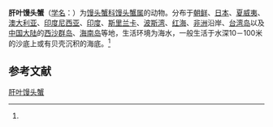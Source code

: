 {{Speciesbox
| name = 肝叶馒头蟹
| status = 
| status_system = 
| image = Calappe sandwichien.png
| genus = Calappa
| species = hepatica
| authority = ([[卡尔·林奈|Linnaeus]], 1782)<ref name='id11519'>{{cite web| url =http://www.bioinfo.cn/db05/BjdwSpecies.php?action=view&id=11519| title =肝叶馒头蟹| work =《中国动物物种编目数据库》| publisher =中国科学院微生物研究所| author =中国科学院动物研究所| accessdate =2009-04-28| deadurl =yes| archiveurl =https://web.archive.org/web/20160305021541/http://www.bioinfo.cn/db05/BjdwSpecies.php?action=view&id=11519| archivedate =2016-03-05}}</ref>
}}

'''肝叶馒头蟹'''（[[学名|学名]]：{{lang|la|''Calappa hepatica''}}）为[[馒头蟹科|馒头蟹科]][[馒头蟹属|馒头蟹属]]的动物。分布于[[朝鲜|朝鲜]]、[[日本|日本]]、[[夏威夷|夏威夷]]、[[澳大利亚|澳大利亚]]、[[印度尼西亚|印度尼西亚]]、[[印度|印度]]、[[斯里兰卡|斯里兰卡]]、[[波斯湾|波斯湾]]、[[红海|红海]]、[[非洲|非洲]]沿岸、[[台湾岛|台湾岛]]以及[[中国大陆|中国大陆]]的[[西沙群岛|西沙群岛]]、[[海南岛|海南岛]]等地，生活环境为海水，一般生活于水深10－100米的沙底上或有贝壳沉积的海底。<ref name='id11519'/>

== 参考文献 ==
{{reflist}}

{{Wikispecies|Calappa hepatica}}
{{Taxonbar|from=Q3934032}}

[[Category:馒头蟹属|肝叶馒头蟹]]


{{螃蟹小作品}}